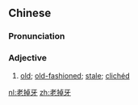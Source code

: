 ==Chinese==
{{zh-forms|type=12}}

===Pronunciation===
{{zh-pron
|m=lǎodiàoyá
|cat=a
}}

===Adjective===
{{zh-adj}}

# [[old]]; [[old-fashioned]]; [[stale]]; [[clichéd]]

[[nl:老掉牙]]
[[zh:老掉牙]]